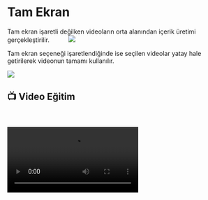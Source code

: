 
# Tam Ekran

Tam ekran işaretli değilken videoların orta alanından içerik üretimi gerçekleştirilir.
 
 
 
 
 
<Image src={tamekran2} />



Tam ekran seçeneği işaretlendiğinde ise seçilen videolar yatay hale getirilerek videonun tamamı kullanılır.


<Image src={tamekran} width={430} height={800} />



## 📺 Video Eğitim
    

<video controls>
  <source src="https://forum.ve3.plus/assets/files/2024-04-28/docs-turkce-egitimler/viral-tam-ekran.mp4" type="video/mp4" />
  Your browser does not support the video tag.
</video>